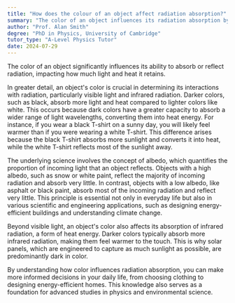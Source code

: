 ```yaml
---
title: "How does the colour of an object affect radiation absorption?"
summary: "The color of an object influences its radiation absorption by affecting the amount of light and heat it absorbs or reflects."
author: "Prof. Alan Smith"
degree: "PhD in Physics, University of Cambridge"
tutor_type: "A-Level Physics Tutor"
date: 2024-07-29
---
```


The color of an object significantly influences its ability to absorb or reflect radiation, impacting how much light and heat it retains.

In greater detail, an object's color is crucial in determining its interactions with radiation, particularly visible light and infrared radiation. Darker colors, such as black, absorb more light and heat compared to lighter colors like white. This occurs because dark colors have a greater capacity to absorb a wider range of light wavelengths, converting them into heat energy. For instance, if you wear a black T-shirt on a sunny day, you will likely feel warmer than if you were wearing a white T-shirt. This difference arises because the black T-shirt absorbs more sunlight and converts it into heat, while the white T-shirt reflects most of the sunlight away.

The underlying science involves the concept of albedo, which quantifies the proportion of incoming light that an object reflects. Objects with a high albedo, such as snow or white paint, reflect the majority of incoming radiation and absorb very little. In contrast, objects with a low albedo, like asphalt or black paint, absorb most of the incoming radiation and reflect very little. This principle is essential not only in everyday life but also in various scientific and engineering applications, such as designing energy-efficient buildings and understanding climate change.

Beyond visible light, an object's color also affects its absorption of infrared radiation, a form of heat energy. Darker colors typically absorb more infrared radiation, making them feel warmer to the touch. This is why solar panels, which are engineered to capture as much sunlight as possible, are predominantly dark in color.

By understanding how color influences radiation absorption, you can make more informed decisions in your daily life, from choosing clothing to designing energy-efficient homes. This knowledge also serves as a foundation for advanced studies in physics and environmental science.
    